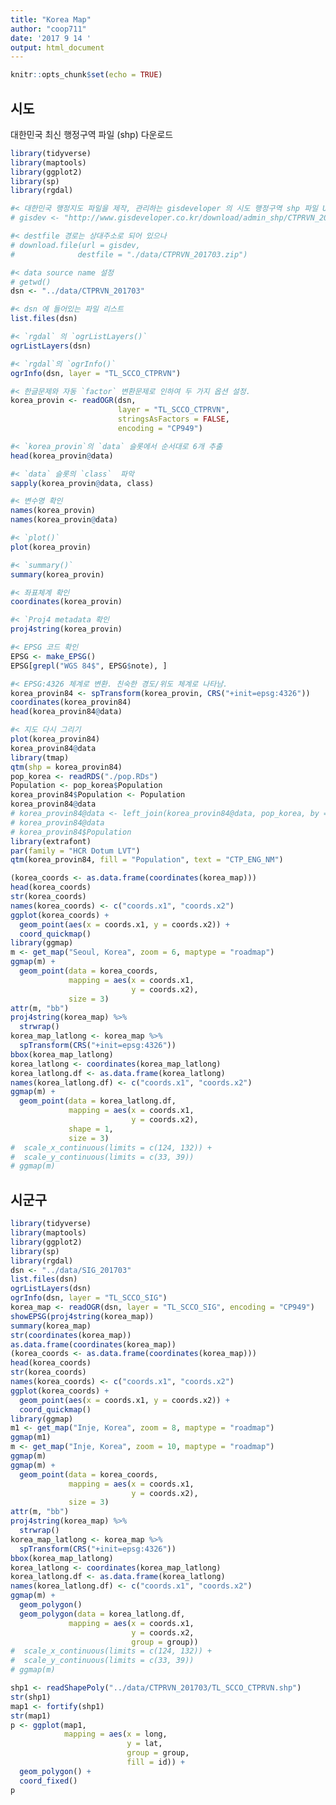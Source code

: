 ```yaml
---
title: "Korea Map"
author: "coop711"
date: '2017 9 14 '
output: html_document
---
```


```r
knitr::opts_chunk$set(echo = TRUE)
```

## 시도

대한민국 최신 행정구역 파일 (shp) 다운로드

```r
library(tidyverse)
library(maptools)
library(ggplot2)
library(sp)
library(rgdal)

#< 대한민국 행정지도 파일을 제작, 관리하는 gisdeveloper 의 시도 행정구역 shp 파일 URL 저장, secure 하지 않은 주소 사용에 놀람.
# gisdev <- "http://www.gisdeveloper.co.kr/download/admin_shp/CTPRVN_201703.zip"

#< destfile 경로는 상대주소로 되어 있으나 
# download.file(url = gisdev, 
#              destfile = "./data/CTPRVN_201703.zip")

#< data source name 설정
# getwd()
dsn <- "../data/CTPRVN_201703"

#< dsn 에 들어있는 파일 리스트
list.files(dsn)

#< `rgdal` 의 `ogrListLayers()`
ogrListLayers(dsn)

#< `rgdal`의 `ogrInfo()`
ogrInfo(dsn, layer = "TL_SCCO_CTPRVN")

#< 한글문제와 자동 `factor` 변환문제로 인하여 두 가지 옵션 설정.
korea_provin <- readOGR(dsn, 
                        layer = "TL_SCCO_CTPRVN", 
                        stringsAsFactors = FALSE, 
                        encoding = "CP949")

#< `korea_provin`의 `data` 슬롯에서 순서대로 6개 추출
head(korea_provin@data)

#< `data` 슬롯의 `class`  파악
sapply(korea_provin@data, class)

#< 변수명 확인
names(korea_provin)
names(korea_provin@data)

#< `plot()`
plot(korea_provin)

#< `summary()`
summary(korea_provin)

#< 좌표체계 확인
coordinates(korea_provin)

#< `Proj4 metadata 확인
proj4string(korea_provin)

#< EPSG 코드 확인
EPSG <- make_EPSG()
EPSG[grepl("WGS 84$", EPSG$note), ]

#< EPSG:4326 체계로 변환. 친숙한 경도/위도 체계로 나타남.
korea_provin84 <- spTransform(korea_provin, CRS("+init=epsg:4326"))
coordinates(korea_provin84)
head(korea_provin84@data)

#< 지도 다시 그리기
plot(korea_provin84)
korea_provin84@data
library(tmap)
qtm(shp = korea_provin84)
pop_korea <- readRDS("./pop.RDs")
Population <- pop_korea$Population
korea_provin84$Population <- Population
korea_provin84@data
# korea_provin84@data <- left_join(korea_provin84@data, pop_korea, by = c("CTP_KOR_NM" = "Province"))
# korea_provin84@data
# korea_provin84$Population
library(extrafont)
par(family = "HCR Dotum LVT")
qtm(korea_provin84, fill = "Population", text = "CTP_ENG_NM")
```

```r
(korea_coords <- as.data.frame(coordinates(korea_map)))
head(korea_coords)
str(korea_coords)
names(korea_coords) <- c("coords.x1", "coords.x2")
ggplot(korea_coords) +
  geom_point(aes(x = coords.x1, y = coords.x2)) +
  coord_quickmap()
library(ggmap)
m <- get_map("Seoul, Korea", zoom = 6, maptype = "roadmap")
ggmap(m) +
  geom_point(data = korea_coords,
             mapping = aes(x = coords.x1,
                           y = coords.x2),
             size = 3)
attr(m, "bb")
proj4string(korea_map) %>% 
  strwrap()
korea_map_latlong <- korea_map %>%
  spTransform(CRS("+init=epsg:4326"))
bbox(korea_map_latlong)
korea_latlong <- coordinates(korea_map_latlong)
korea_latlong.df <- as.data.frame(korea_latlong)
names(korea_latlong.df) <- c("coords.x1", "coords.x2")
ggmap(m) +
  geom_point(data = korea_latlong.df,
             mapping = aes(x = coords.x1,
                           y = coords.x2),
             shape = 1,
             size = 3) 
#  scale_x_continuous(limits = c(124, 132)) +
#  scale_y_continuous(limits = c(33, 39))
# ggmap(m)
```

## 시군구

```r
library(tidyverse)
library(maptools)
library(ggplot2)
library(sp)
library(rgdal)
dsn <- "../data/SIG_201703"
list.files(dsn)
ogrListLayers(dsn)
ogrInfo(dsn, layer = "TL_SCCO_SIG")
korea_map <- readOGR(dsn, layer = "TL_SCCO_SIG", encoding = "CP949")
showEPSG(proj4string(korea_map))
summary(korea_map)
str(coordinates(korea_map))
as.data.frame(coordinates(korea_map))
(korea_coords <- as.data.frame(coordinates(korea_map)))
head(korea_coords)
str(korea_coords)
names(korea_coords) <- c("coords.x1", "coords.x2")
ggplot(korea_coords) +
  geom_point(aes(x = coords.x1, y = coords.x2)) +
  coord_quickmap()
library(ggmap)
m1 <- get_map("Inje, Korea", zoom = 8, maptype = "roadmap")
ggmap(m1)
m <- get_map("Inje, Korea", zoom = 10, maptype = "roadmap")
ggmap(m)
ggmap(m) +
  geom_point(data = korea_coords,
             mapping = aes(x = coords.x1,
                           y = coords.x2),
             size = 3)
attr(m, "bb")
proj4string(korea_map) %>% 
  strwrap()
korea_map_latlong <- korea_map %>%
  spTransform(CRS("+init=epsg:4326"))
bbox(korea_map_latlong)
korea_latlong <- coordinates(korea_map_latlong)
korea_latlong.df <- as.data.frame(korea_latlong)
names(korea_latlong.df) <- c("coords.x1", "coords.x2")
ggmap(m) +
  geom_polygon()
  geom_polygon(data = korea_latlong.df,
             mapping = aes(x = coords.x1,
                           y = coords.x2,
                           group = group))
#  scale_x_continuous(limits = c(124, 132)) +
#  scale_y_continuous(limits = c(33, 39))
# ggmap(m)
```
```r
shp1 <- readShapePoly("../data/CTPRVN_201703/TL_SCCO_CTPRVN.shp")
str(shp1)
map1 <- fortify(shp1)
str(map1)
p <- ggplot(map1,
            mapping = aes(x = long, 
                          y = lat,
                          group = group,
                          fill = id)) +
  geom_polygon() +
  coord_fixed()
p
```
